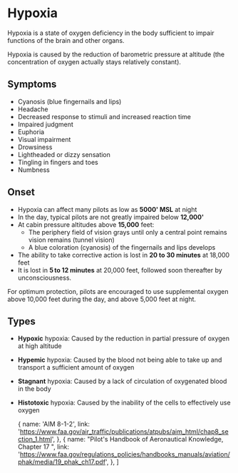 

# Hypoxia

Hypoxia is a state of oxygen deficiency in the body sufficient to impair
functions of the brain and other organs.

Hypoxia is caused by the reduction of barometric pressure at altitude (the
concentration of oxygen actually stays relatively constant).

## Symptoms

- Cyanosis (blue fingernails and lips)
- Headache
- Decreased response to stimuli and increased reaction time
- Impaired judgment
- Euphoria
- Visual impairment
- Drowsiness
- Lightheaded or dizzy sensation
- Tingling in fingers and toes
- Numbness

## Onset

- Hypoxia can affect many pilots as low as **5000' MSL** at night
- In the day, typical pilots are not greatly impaired below **12,000'**
- At cabin pressure altitudes above **15,000** feet:
  - The periphery field of vision grays until only a central point remains
    vision remains (tunnel vision)
  - A blue coloration (cyanosis) of the fingernails and lips develops
- The ability to take corrective action is lost in **20 to 30 minutes** at
  18,000 feet
- It is lost in **5 to 12 minutes** at 20,000 feet, followed soon thereafter by
  unconsciousness.

For optimum protection, pilots are encouraged to use supplemental oxygen above
10,000 feet during the day, and above 5,000 feet at night.

## Types

- **Hypoxic** hypoxia: Caused by the reduction in partial pressure of oxygen at
  high altitude
- **Hypemic** hypoxia: Caused by the blood not being able to take up and
  transport a sufficient amount of oxygen
- **Stagnant** hypoxia: Caused by a lack of circulation of oxygenated blood in
  the body
- **Histotoxic** hypoxia: Caused by the inability of the cells to effectively
  use oxygen

  {
    name: 'AIM 8-1-2',
    link: 'https://www.faa.gov/air_traffic/publications/atpubs/aim_html/chap8_section_1.html',
  },
  {
    name: "Pilot's Handbook of Aeronautical Knowledge, Chapter 17 ",
    link: 'https://www.faa.gov/regulations_policies/handbooks_manuals/aviation/phak/media/19_phak_ch17.pdf',
  },
]
